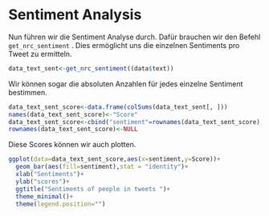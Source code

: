 # Sentiment Analysis

Nun führen wir die Sentiment Analyse durch. Dafür brauchen wir den Befehl `get_nrc_sentiment` . Dies ermöglicht uns die einzelnen Sentiments pro Tweet zu ermitteln. 

```r
data_text_sent<-get_nrc_sentiment((data$text))
```

Wir können sogar die absoluten Anzahlen für jedes einzelne Sentiment bestimmen. 

```r
data_text_sent_score<-data.frame(colSums(data_text_sent[, ]))
names(data_text_sent_score)<-"Score"
data_text_sent_score<-cbind("sentiment"=rownames(data_text_sent_score),data_text_sent_score)
rownames(data_text_sent_score)<-NULL
```

Diese Scores können wir auch plotten.

```r
ggplot(data=data_text_sent_score,aes(x=sentiment,y=Score))+
  geom_bar(aes(fill=sentiment),stat = "identity")+
  xlab("Sentiments")+
  ylab("scores")+
  ggtitle("Sentiments of people in tweets ")+
  theme_minimal()+
  theme(legend.position="")
```

